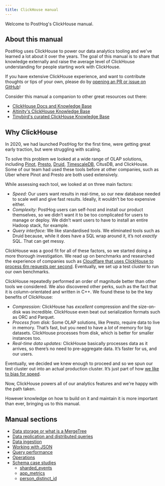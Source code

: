 ```yaml
---
title: ClickHouse manual
---
```


Welcome to PostHog's ClickHouse manual.

## About this manual

PostHog uses ClickHouse to power our data analytics tooling and we've learned a lot about it over the years. The goal
of this manual is to share that knowledge externally and raise the average level of ClickHouse understanding for
people starting work with ClickHouse.

If you have extensive ClickHouse experience, and want to contribute thoughts or tips of your own, please do by [opening an PR or issue on GitHub](https://github.com/PostHog/posthog.com)!

Consider this manual a companion to other great resources out there:
- [ClickHouse Docs and Knowledge Base](https://clickhouse.com/docs/en/)
- [Altinity's ClickHouse Knowledge Base](https://kb.altinity.com/)
- [Tinybird's curated ClickHouse Knowledge Base](https://tinybird.co/clickhouse/knowledge-base/)

## Why ClickHouse

In 2020, we had launched PostHog for the first time, were getting great early traction, but were struggling with scaling.

To solve this problem we looked at a wide range of OLAP solutions, including [Pinot](https://pinot.apache.org/),
[Presto](https://prestodb.io/), [Druid](https://druid.apache.org/), [TimescaleDB](https://www.timescale.com/), CitusDB, and
ClickHouse. Some of our team had used these tools before at other companies, such as Uber where Pinot and Presto are both used extensively.

While assessing each tool, we looked at on three main factors:

-   _Speed:_ Our users want results in real-time, so our new database needed to scale well and give fast results. Ideally, it wouldn’t be too expensive either.
-   _Complexity:_ PostHog users can self-host and install our product themselves, so we didn’t want it to be too complicated for users to manage or deploy. We didn’t want users to have to install an entire Hadoop stack, for example.
-   _Query interface:_ We like standardised tools. We eliminated tools such as Druid because, while it does have a SQL wrap around it, it’s not _exactly_ SQL. That can get messy.

ClickHouse was a good fit for all of these factors, so we started doing a more thorough investigation. We read up on benchmarks and researched the experience of companies such as [Cloudflare that uses ClickHouse to process 6m requests per second](https://blog.cloudflare.com/http-analytics-for-6m-requests-per-second-using-clickhouse/). Eventually, we set up a test cluster to run our own benchmarks.

ClickHouse repeatedly performed an order of magnitude better than other tools we considered. We also discovered other perks, such as the fact that it is column-orientated and written in C++. We found these to be the key benefits of ClickHouse:

-   _Compression:_ ClickHouse has _excellent_ compression and the size-on-disk was incredible. ClickHouse even beat out serialization formats such as ORC and Parquet.
-   _Process from disk:_ Some OLAP solutions, like Presto, require data to live in memory. That’s fast, but you need to have a _lot_ of memory for big datasets. ClickHouse processes from disk, which is better for smaller instances too.
-   _Real-time data updates:_ ClickHouse basically processes data as it arrives, so there’s no need to pre-aggregate data. It’s faster for us, and our users.

Eventually, we decided we knew enough to proceed and so we spun our test cluster out into an actual production cluster. It’s just part of how [we like to bias for speed](/careers).

Now, ClickHouse powers all of our analytics features and we're happy with the path taken.

However knowledge on how to build on it and maintain it is more important than ever, bringing us to this manual.

## Manual sections

- [Data storage or what is a MergeTree](/handbook/engineering/clickhouse/data-storage)
- [Data replication and distributed queries](/handbook/engineering/clickhouse/replication)
- [Data ingestion](/handbook/engineering/clickhouse/data-ingestion)
- [Working with JSON](/handbook/engineering/clickhouse/working-with-json)
- [Query performance](/handbook/engineering/clickhouse/performance)
- [Operations](/handbook/engineering/clickhouse/operations)
- [Schema case studies](/handbook/engineering/clickhouse/schema)
    - [sharded_events](/handbook/engineering/clickhouse/schema/sharded-events)
    - [app_metrics](/handbook/engineering/clickhouse/schema/app-metrics)
    - [person_distinct_id](/handbook/engineering/clickhouse/schema/app-metrics)






